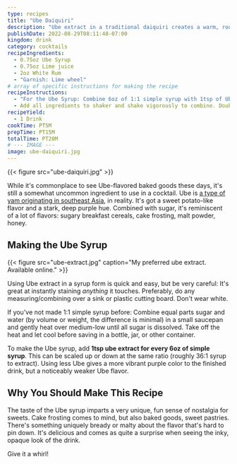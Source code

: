 ```yaml
---
type: recipes
title: "Ube Daiquiri"
description: "Ube extract in a traditional daiquiri creates a warm, round flavor and a pitch-black look."
publishDate: 2022-08-29T08:11:48-07:00
kingdom: drink
category: cocktails
recipeIngredients:
  - 0.75oz Ube Syrup
  - 0.75oz Lime juice
  - 2oz White Rum
  - "Garnish: Lime wheel"
# array of specific instructions for making the recipe
recipeInstructions:
  - "For the Ube Syrup: Combine 6oz of 1:1 simple syrup with 1tsp of Ube extract. Shake vigorously to combine. "
  - Add all ingredients to shaker and shake vigorously to combine. Double-strain into a chilled glass and garnish with a lime wheel.
recipeYield:
  - 1 Drink
cookTime: PT5M
prepTime: PT15M
totalTime: PT20M
# --- IMAGE ---
image: ube-daiquiri.jpg
---
```


{{< figure src="ube-daiquiri.jpg" >}}

While it's commonplace to see Ube-flavored baked goods these days, it's still a somewhat uncommon ingredient to use in a cocktail. Ube is [a type of yam originating in southeast Asia](https://en.wikipedia.org/wiki/Dioscorea_alata), in reality. It's got a sweet potato-like flavor and a stark, deep purple hue. Combined with sugar, it's reminiscent of a lot of flavors: sugary breakfast cereals, cake frosting, malt powder, honey.

## Making the Ube Syrup

{{< figure src="ube-extract.jpg" caption="My preferred ube extract. Available online." >}}

Using Ube extract in a syrup form is quick and easy, but be very careful: It's great at instantly staining _anything_ it touches. Preferably, do any measuring/combining over a sink or plastic cutting board. Don't wear white.

If you've not made 1:1 simple syrup before: Combine equal parts sugar and water (by volume or weight, the difference is minimal) in a small saucepan and gently heat over medium-low until all sugar is dissolved. Take off the heat and let cool before saving in a bottle, jar, or other container.

To make the Ube syrup, add **1tsp ube extract for every 6oz of simple syrup**. This can be scaled up or down at the same ratio (roughly 36:1 syrup to extract). Using less Ube gives a more vibrant purple color to the finished drink, but a noticeably weaker Ube flavor.

## Why You Should Make This Recipe

The taste of the Ube syrup imparts a very unique, fun sense of nostalgia for sweets. Cake frosting comes to mind, but also baked goods, sweet pastries. There's something uniquely bready or malty about the flavor that's hard to pin down.  It's delicious and comes as quite a surprise when seeing the inky, opaque look of the drink.

Give it a whirl!
